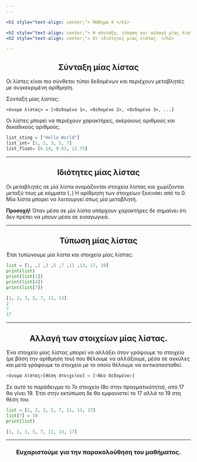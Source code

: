 ```yaml
---
---

<h1 style="text-align: center;"> Μάθημα 4 </h1>

<h2 style="text-align: center;"> Η σύνταξη, τύπωση και αλλαγή μίας λίστας.</h2>
<h2 style="text-align: center;"> Οι ιδιότητες μίας λίστας. </h2>

---
```


<h2 style="text-align: center;"> Σύνταξη μίας λίστας </h2>

Οι λίστες είναι πιο σύνθετοι τύποι δεδομένων και περιέχουν μεταβλητές με συγκεκριμένη αρίθμηση.

Σύνταξη μίας λίστας:
```
<όνομα λίστας> = [<δεδομένο 1>, <δεδομένο 2>, <δεδομένο 3>, ...]
```

Οι λίστες μπορεί να περιέχουν χαρακτήρες, ακέραιους αριθμούς και δεκαδικούς αριθμούς.

```python
list_sting = ["Hello World"]
list_int= [1, 2, 3, 5, 7]
list_float= [6.14, 9.63, 12.75]
```

---

<h2 style="text-align: center;"> Ιδιότητες μίας λίστας </h2>

Οι μεταβλητές σε μία λίστα ονομάζονται στοιχεία λίστας και χωρίζονται μεταξύ τους με κόμματα (```,```) Η αρίθμηση των στοιχείων ξεκινάει από το 0. Μία λίστα μπορεί να λειτουργεί όπως μία μεταβλητή.

**Προσοχή!**
Όταν μέσα σε μία λίστα υπάρχουν χαρακτήρες δε σημαίνει ότι δεν πρέπει να μπουν μέσα σε εισαγωγικά.

---


<h2 style="text-align: center;"> Τύπωση μίας λίστας </h2>

Έτσι τυπώνουμε μία λίστα και στοιχεία μίας λίστας:

```python
list = [1, ,2 ,3 ,5 ,7 ,11 ,13, 17, 19]
print(list)
print(list[1])
print(list[4])
print(list[7])

[1, 2, 3, 5, 7, 11, 13]
2
7
17
```

---

<h2 style="text-align: center;"> Αλλαγή των στοιχείων μίας λίστας. </h2>

Ένα στοιχείο μίας λίστας μπορεί να αλλάξει όταν γράψουμε το στοιχείο (με βάση την αρίθμηση του) που θέλουμε να αλλάξουμε, μέσα σε αγκύλες και μετά γράφουμε το στοιχείο με το οποίο θέλουμε να αντικατασταθεί.

```python
<όνομα λίστας>[θέση στοιχείου] = [<Νέο δεδομένο>]
```

Σε αυτό το παράδειγμα το 7ο στοιχείο (8ο στην πραγματικότητα), από 17 θα γίνει 19. Έτσι στην εκτύπωση δε θα εμφανιστεί το 17 αλλά το 19 στη θέση του.

```python
list = [1, 2, 3, 5, 7, 11, 13, 17]
list[7] = 19
print(list)

[1, 2, 3, 5, 7, 11, 13, 17]
```

---

<h3 style="text-align: center;">Ευχαριστούμε για την παρακολούθηση του μαθήματος.</h3>
